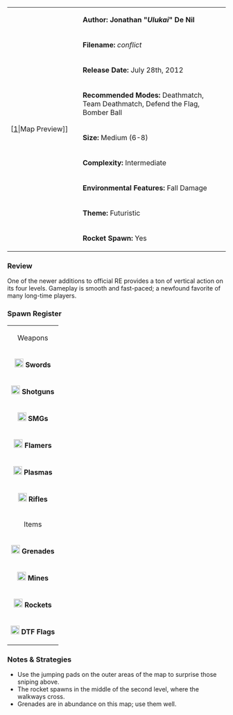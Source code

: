 {| border="1" cellpadding="2" width="800px"
|rowspan="9" width="150px"|[[File:Conflict.png|thumb|center]|Map Preview]]
|'''Author: Jonathan "''Ulukai''" De Nil'''
|-
|'''Filename:''' ''conflict''
|-
| '''Release Date:''' July 28th, 2012
|-
|'''Recommended Modes:''' Deathmatch, Team Deathmatch, Defend the Flag, Bomber Ball
|-
|'''Size:''' Medium (6-8)
|-
|'''Complexity:''' Intermediate
|-
|'''Environmental Features:''' Fall Damage
|-
|'''Theme:''' Futuristic
|-
|'''Rocket Spawn:''' Yes
|}


=== Review ===

One of the newer additions to official RE provides a ton of vertical action on its four levels. Gameplay is smooth and fast-paced; a newfound favorite of many long-time players.

=== Spawn Register ===
{| border="1" cellpadding="2" width="150px"
|colspan="2" align="center"|Weapons
|-
|[[File:Sword.png|20px]] '''Swords''' || 2
|-
|[[File:Shotgun.png|20px]] '''Shotguns''' || 4
|-
|[[File:Smg.png|20px]] '''SMGs''' || 4
|-
|[[File:Flamer.png|20px]] '''Flamers''' || 2
|-
|[[File:Plasma.png|20px]] '''Plasmas''' || 2
|-
| [[File:Rifle.png|20px]] '''Rifles''' || 2
|-
|colspan="2" align="center"|Items
|-
| [[File:Grenade.png|20px]] '''Grenades''' || 9
|-
| [[File:Mine.png|20px]] '''Mines''' || 4
|-
| [[File:Rocket.png|20px]] '''Rockets''' || 1
|-
| [[File:Flag.png|20px]] '''DTF Flags''' || 4
|}


=== Notes & Strategies ===

* Use the jumping pads on the outer areas of the map to surprise those sniping above.
* The rocket spawns in the middle of the second level, where the walkways cross.
* Grenades are in abundance on this map; use them well.